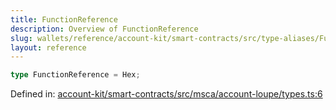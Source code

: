 ```yaml
---
title: FunctionReference
description: Overview of FunctionReference
slug: wallets/reference/account-kit/smart-contracts/src/type-aliases/FunctionReference
layout: reference
---
```


```ts
type FunctionReference = Hex;
```

Defined in: [account-kit/smart-contracts/src/msca/account-loupe/types.ts:6](https://github.com/alchemyplatform/aa-sdk/blob/da19afd63b0ba06a4de95b0d2d7871f64d546304/account-kit/smart-contracts/src/msca/account-loupe/types.ts#L6)
